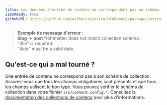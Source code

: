 ```yaml
---
title: Les données d'entrée de contenu ne correspondent pas au schéma.
i18nReady: true
githubURL: https://github.com/withastro/astro/blob/main/packages/astro/src/core/errors/errors-data.ts
---
```


> **Exemple de message d'erreur :**<br/>
**blog** → **post** frontmatter does not match collection schema.<br/>
"title" is required.<br/>
"date" must be a valid date.

## Qu'est-ce qui a mal tourné ?
Une entrée de contenu ne correspond pas à son schéma de collection.
Assurez-vous que tous les champs obligatoires sont présents et que tous les champs utilisent le bon type.
Vous pouvez vérifier le schéma de collection dans votre fichier `src/content.config.*`.
Consultez la [documentation des collections de contenu](/fr/guides/content-collections/) pour plus d'informations.

